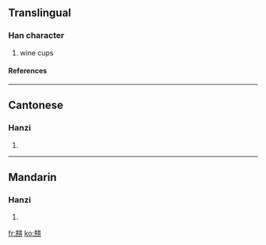 ==Translingual==
===Han character===
{{Han char|rad=二|as=06|sn=8|four=|canj=廿廿廿廿 (TTTT)}}
# wine cups
====References====
{{Han ref|kx=0087.141|hdz=10023.010|uh=3429|ud=13353}}

----
==Cantonese==
===Hanzi===
{{yue-hanzi|jyut=|y=jing4}}
# {{defn|Cantonese}}

----
==Mandarin==
===Hanzi===
{{cmn-hanzi|pin=[[xíng]] (xing2)|wg=hsing<sup>2</sup>}}
# {{defn|Mandarin}}

[[fr:㐩]]
[[ko:㐩]]
